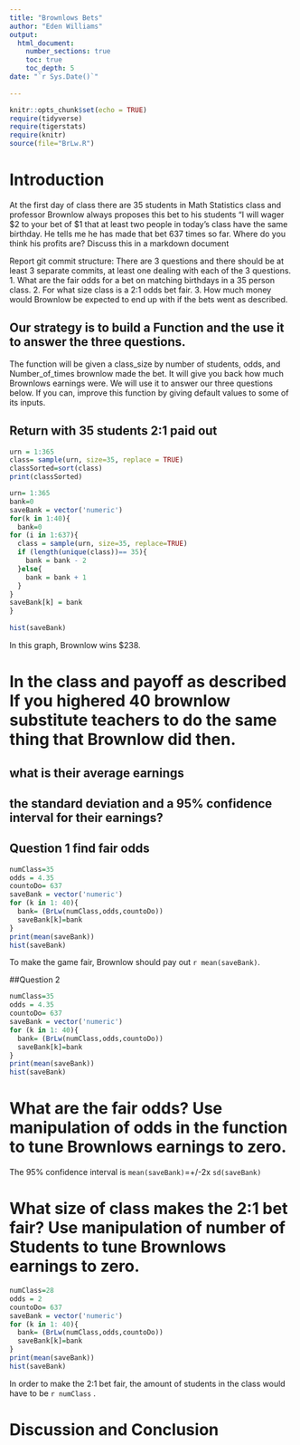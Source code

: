 ```yaml
---
title: "Brownlows Bets"
author: "Eden Williams"
output: 
  html_document:
    number_sections: true
    toc: true
    toc_depth: 5
date: "`r Sys.Date()`"    
    
---
```

```r
knitr::opts_chunk$set(echo = TRUE)
require(tidyverse)
require(tigerstats)
require(knitr)
source(file="BrLw.R")
```


<!-- We recommend you use git branches -- create a separate branch for each major section i.e. Introduction, Methods, Results, Inferential Results, and Discussion and Conclusions - leave the YAML block untouched until the final merge where you put in your own name !-->

# Introduction

<!--In this section you explain what you are trying to show.  Where did the data come from?  What is the research or other question you are trying to answer?!-->

 At the first day of class there are 35 students in Math Statistics class and professor Brownlow always proposes this bet to his students "I will wager $2 to your bet of $1 that at least two people in today's class have  the same birthday.  He tells me he has made that bet 637 times so far. Where do you think his profits are? Discuss this in a markdown document
 
Report git commit structure:
There are 3 questions and there should be at least 3 separate commits, at least one dealing with each of the 3 questions.
1. What are the fair odds for a bet on matching birthdays in a 35 person class.
2. For what size class is a 2:1 odds bet fair.
3. How much money would Brownlow be expected to end up with if the bets went as described.

## Our strategy is to build a Function and the use it to answer the three questions. 

The function will be given a class_size by number of students, odds, and Number_of_times brownlow made the bet.  It will give you back how much Brownlows earnings were. We will use it to answer our three questions below. If you can, improve this function by giving default values to some of its inputs. 

## Return with 35 students 2:1 paid out 

```r
urn = 1:365
class= sample(urn, size=35, replace = TRUE)
classSorted=sort(class)
print(classSorted)
```

```r
urn= 1:365
bank=0
saveBank = vector('numeric')
for(k in 1:40){
  bank=0
for (i in 1:637){
  class = sample(urn, size=35, replace=TRUE)
  if (length(unique(class))== 35){
    bank = bank - 2
  }else{
    bank = bank + 1
  }
}
saveBank[k] = bank
}
  
hist(saveBank)
```

In this graph, Brownlow wins $238.

# In the class and payoff as described  If you highered 40 brownlow substitute teachers to do the same thing that Brownlow did then.
## what is their average earnings
## the standard deviation and a 95% confidence interval for their earnings?
  
<!--Explain and display your method of coming up with a 95% confidence interval of  professor Brownlows winnings (or losings)-->


## Question 1 find fair odds 

```r
numClass=35
odds = 4.35
countoDo= 637
saveBank = vector('numeric')
for (k in 1: 40){
  bank= (BrLw(numClass,odds,countoDo))
  saveBank[k]=bank
}
print(mean(saveBank))
hist(saveBank)
```

To make the game fair, Brownlow should pay out `r mean(saveBank)`.




##Question 2 

```r
numClass=35
odds = 4.35
countoDo= 637
saveBank = vector('numeric')
for (k in 1: 40){
  bank= (BrLw(numClass,odds,countoDo))
  saveBank[k]=bank
}
print(mean(saveBank))
hist(saveBank)
```






# What are the fair odds? Use manipulation of odds in the function to tune Brownlows earnings to zero. 


<!--Decide on your methods:  In this section explain the approach you will take to attack the issue --- how will you decide on a likely estimate of professor Brownlow's earnings or losses after 637 bets. Also explain how you construct a 95% confidence interval about your estimate of his winnings !-->

The 95% confidence interval is `mean(saveBank)`=+/-2x `sd(saveBank)`


# What size of class makes the 2:1 bet fair?  Use manipulation of number of Students to tune Brownlows earnings to zero.

<!--Explain and display the results of your method of coming up with the estimate of professor Brownlows betting profits!-->

```r
numClass=28
odds = 2
countoDo= 637
saveBank = vector('numeric')
for (k in 1: 40){
  bank= (BrLw(numClass,odds,countoDo))
  saveBank[k]=bank
}
print(mean(saveBank))
hist(saveBank)
```


In order to make the 2:1 bet fair, the amount of students in the class would have to be `r numClass` .



# Discussion and Conclusion

<!--Discussion and conclusion here.  If professor Brownlow is consistantly making or losing money how could he change his payout so that his profits center on zero?  Also discuss what size his class should be in order to have his current scheme balance at zero profit.!-->

